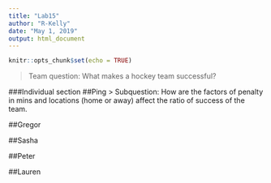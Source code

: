 ```yaml
---
title: "Lab15"
author: "R-Kelly"
date: "May 1, 2019"
output: html_document
---
```


```r
knitr::opts_chunk$set(echo = TRUE)
```

> Team question: What makes a hockey team successful?

###Individual section
##Ping
> Subquestion: How are the factors of penalty in mins and locations (home or away) affect the ratio of success of the team. 


##Gregor


##Sasha


##Peter

##Lauren